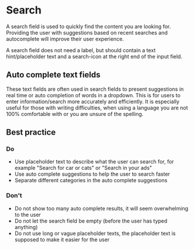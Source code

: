 # Search

A search field is used to quickly find the content you are looking for. Providing the user with suggestions based on recent searches and autocomplete will improve their user experience.

A search field does not need a label, but should contain a text hint/placeholder text and a search-icon at the right end of the input field.

## Auto complete text fields

These text fields are often used in search fields to present suggestions in real time or auto completion of words in a dropdown. This is for users to enter information/search more accurately and efficiently. It is especially useful for those with writing difficulties, when using a language you are not 100% comfortable with or you are unsure of the spelling.

## Best practice

### Do

- Use placeholder text to describe what the user can search for, for example "Search for car or cats" or "Search in your ads"
- Use auto complete suggestions to help the user to search faster
- Separate different categories in the auto complete suggestions

### Don't

- Do not show too many auto complete results, it will seem overwhelming to the user
- Do not let the search field be empty (before the user has typed anything)
- Do not use long or vague placeholder texts, the placeholder text is supposed to make it easier for the user
